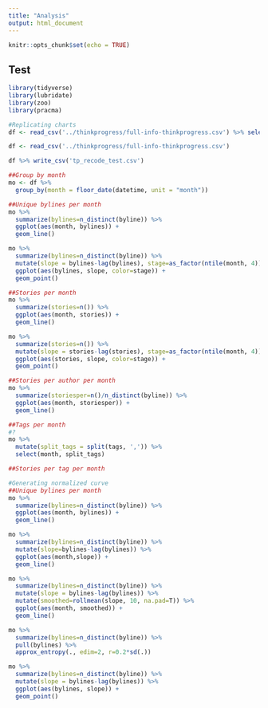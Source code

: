 ```yaml
---
title: "Analysis"
output: html_document
---
```


```r
knitr::opts_chunk$set(echo = TRUE)
```

## Test

```r
library(tidyverse)
library(lubridate)
library(zoo)
library(pracma)
```


```r
#Replicating charts
df <- read_csv('../thinkprogress/full-info-thinkprogress.csv') %>% select(link, hed, subhed, sections, byline, pub_date, datetime, text_body, tags)

df <- read_csv('../thinkprogress/full-info-thinkprogress.csv')

df %>% write_csv('tp_recode_test.csv')

##Group by month
mo <- df %>% 
  group_by(month = floor_date(datetime, unit = "month"))

##Unique bylines per month
mo %>% 
  summarize(bylines=n_distinct(byline)) %>% 
  ggplot(aes(month, bylines)) + 
  geom_line()

mo %>% 
  summarize(bylines=n_distinct(byline)) %>% 
  mutate(slope = bylines-lag(bylines), stage=as_factor(ntile(month, 4))) %>% 
  ggplot(aes(bylines, slope, color=stage)) + 
  geom_point()

##Stories per month
mo %>% 
  summarize(stories=n()) %>% 
  ggplot(aes(month, stories)) + 
  geom_line()

mo %>% 
  summarize(stories=n()) %>% 
  mutate(slope = stories-lag(stories), stage=as_factor(ntile(month, 4))) %>% 
  ggplot(aes(stories, slope, color=stage)) + 
  geom_point()

##Stories per author per month
mo %>% 
  summarize(storiesper=n()/n_distinct(byline)) %>% 
  ggplot(aes(month, storiesper)) + 
  geom_line()

##Tags per month
#?
mo %>% 
  mutate(split_tags = split(tags, ',')) %>% 
  select(month, split_tags)

##Stories per tag per month

```


```r
#Generating normalized curve
##Unique bylines per month
mo %>% 
  summarize(bylines=n_distinct(byline)) %>% 
  ggplot(aes(month, bylines)) + 
  geom_line()

mo %>% 
  summarize(bylines=n_distinct(byline)) %>% 
  mutate(slope=bylines-lag(bylines)) %>% 
  ggplot(aes(month,slope)) + 
  geom_line()

mo %>% 
  summarize(bylines=n_distinct(byline)) %>% 
  mutate(slope = bylines-lag(bylines)) %>% 
  mutate(smoothed=rollmean(slope, 10, na.pad=T)) %>% 
  ggplot(aes(month, smoothed)) + 
  geom_line()

mo %>% 
  summarize(bylines=n_distinct(byline)) %>% 
  pull(bylines) %>% 
  approx_entropy(., edim=2, r=0.2*sd(.))

mo %>% 
  summarize(bylines=n_distinct(byline)) %>% 
  mutate(slope = bylines-lag(bylines)) %>% 
  ggplot(aes(bylines, slope)) + 
  geom_point()
```

